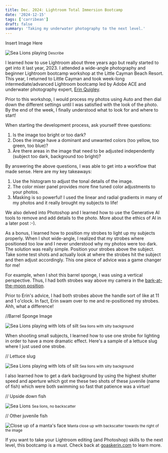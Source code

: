 ```yaml
---
title: Dec. 2024: Lightroom Total Immersion Bootcamp 
date: '2024-12-15'
tags: ['carribean']
draft: false
summary: 'Taking my underwater photography to the next level.'
---
```


Insert Image Here

<Image
  src="/static/images/backscattter/hero.jpg"
  width={800}
  height={840}
  alt="Sea Lions playing"
/>
<small>Describe</small>

I learned how to use Lightroom about three years ago but really started to get into it last year, 2023. I attended a wide-angle photography and beginner Lightroom bootcamp workshop at the Little Cayman Beach Resort. This year, I returned to Little Cayman and took week-long intermediate/advanced Lightroom bootcamp led by Adobe ACE and underwater photography expert, [Erin Quigley](https://www.goaskerin.com/about/).

Prior to this workshop, I would process my photos using Auto and then dial down the different settings until I was satisfied with the look of the photo. By the end of the week, I finally understood what to look for and where to start!

When starting the development process, ask yourself three questions:

1.  Is the image too bright or too dark?
2.  Does the image have a dominant and unwanted colors (too yellow, too green, too blue)?
3.  Are there areas in the image that need to be adjusted independently (subject too dark, background too bright)?

By answering the above questions, I was able to get into a workflow that made sense. Here are my key takeaways:

1.  Use the histogram to adjust the tonal details of the image.
2.  The color mixer panel provides more fine tuned color adjustments to your photos.
3.  Masking is so powerful! I used the linear and radial gradients in many of my photos and it really brought my subjects to life!

We also delved into Photoshop and I learned how to use the Generative AI tools to remove and add details to the photo. More about the ethics of AI in a later post :-).

As a bonus, I learned how to position my strobes to light up my subjects properly. When I shot wide-angle, I realized that my strobes where positioned too low and I never understood why my photos were too dark. The solution was really simple. Position your strobes above the subject. Take some test shots and actually look at where the strobes hit the subject and then adjust accordingly. This one piece of advice was a game changer for me!

For example, when I shot this barrel sponge, I was using a vertical perspective. Thus, I had both strobes way above my camera in the [bark-at-the-moon position](https://www.backscatter.com/reviews/post/How-To-Underwater-Strobe-Flash-Placement).

Prior to Erin's advice, I had both strobes above the handle sort of like at 11 and 1 o'clock. In fact, Erin swam over to me and re-positioned my strobes. Ahh, what a difference!

//Barrel Sponge Image

<Image
  src="/static/images/backscattter/2024sea-lion-og.jpg"
  width={800}
  height={840}
  alt="Sea Lions playing with lots of silt"
/>
<small>Sea lions with silty background</small>

When shooting small subjects, I learned how to use one strobe for lighting in order to have a more dramatic effect. Here's a sample of a lettuce slug where I just used one strobe.

// Lettuce slug

<Image
  src="/static/images/backscattter/2024sea-lion-og.jpg"
  width={800}
  height={840}
  alt="Sea Lions playing with lots of silt"
/>
<small>Sea lions with silty background</small>

I also learned how to get a dark background by using the highest shutter speed and aperture which got me these two shots of these juvenile (name of fish) which were both swimming so fast that patience was a virtue!

// Upside down fish

<Image
  src="/static/images/backscattter/2024sea-lion-clean.jpg"
  width={800}
  height={840}
  alt="Sea Lions"
/>
<small>Sea lions, no backscatter</small>

// Other juvenile fish

<Image
  src="/static/images/backscattter/manta-og.jpg"
  width={800}
  height={840}
  alt="Close up of a manta's face"
/>
<small>Manta close up with backscatter towards the right of the image</small>

If you want to take your Lightroom editing (and Photoshop) skills to the next level, this bootcamp is a must. Check back at [goaskerin.com](https://www.goaskerin.com/) to learn more.
